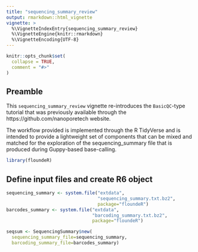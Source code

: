 ```yaml
---
title: "sequencing_summary_review"
output: rmarkdown::html_vignette
vignette: >
  %\VignetteIndexEntry{sequencing_summary_review}
  %\VignetteEngine{knitr::rmarkdown}
  %\VignetteEncoding{UTF-8}
---
```


```r
knitr::opts_chunk$set(
  collapse = TRUE,
  comment = "#>"
)
```

## Preamble

This `sequencing_summary_review` vignette re-introduces the `BasicQC`-type
tutorial that was previously available through the https://github.com/nanoporetech
website.

The workflow provided is implemented through the R TidyVerse and is intended to
provide a lightweight set of components that can be mixed and matched for the
exploration of the sequencing_summary file that is produced during Guppy-based
base-calling.

```r
library(floundeR)
```


## Define input files and create R6 object

```r
sequencing_summary <- system.file("extdata",
                                  "sequencing_summary.txt.bz2", 
                                  package="floundeR")
barcodes_summary <- system.file("extdata",
                                "barcoding_summary.txt.bz2", 
                                package="floundeR")

seqsum <- SequencingSummary$new(
  sequencing_summary_file=sequencing_summary, 
  barcoding_summary_file=barcodes_summary)

```
